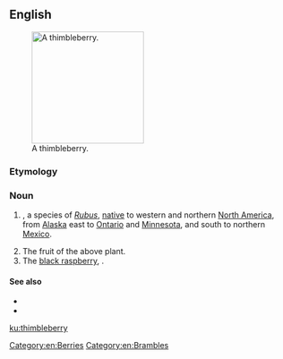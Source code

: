 ==English==
[[Image:Rubus parviflorus 26318.JPG|thumb|right|200px|A thimbleberry.]]

===Etymology===
{{compound|thimble|berry|lang=en}}

===Noun===
{{en-noun|thimbleberries}}

# {{taxlink|Rubus parviflorus|species|noshow=1}}, a species of ''[[Rubus]]'', [[native]] to western and northern [[North America]], from [[Alaska]] east to [[Ontario]] and [[Minnesota]], and south to northern [[Mexico]].
# The fruit of the above plant.
# The [[black raspberry]], {{taxlink|Rubus occidentalis|species|noshow=1}}.

====See also====
* {{pedialite}}
* {{specieslite|Rubus parviflorus}}
[[Category:en:Berries]]
[[Category:en:Brambles]]

[[ku:thimbleberry]]